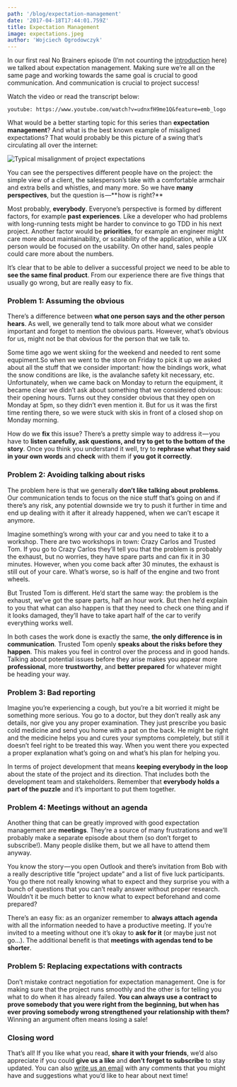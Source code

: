 ```yaml
---
path: '/blog/expectation-management'
date: '2017-04-18T17:44:01.759Z'
title: Expectation Management
image: expectations.jpeg
author: 'Wojciech Ogrodowczyk'
---
```


In our first real No Brainers episode (I’m not counting the [introduction](/blog/introducing-no-brainers) here) we talked about expectation management. Making sure we’re all on the same page and working towards the same goal is crucial to good communication. And communication is crucial to project success!

Watch the video or read the transcript below:

`youtube: https://www.youtube.com/watch?v=udnxfH9me1Q&feature=emb_logo`

What would be a better starting topic for this series than **expectation management**? And what is the best known example of misaligned expectations? That would probably be this picture of a swing that’s circulating all over the internet:

![Typical misalignment of project expectations](expectations.jpeg)

You can see the perspectives different people have on the project: the simple view of a client, the salesperson’s take with a comfortable armchair and extra bells and whistles, and many more. So we have **many perspectives**, but the question is —** how is right?**

Most probably, **everybody**. Everyone’s perspective is formed by different factors, for example **past experiences**. Like a developer who had problems with long-running tests might be harder to convince to go TDD in his next project. Another factor would be **priorities**, for example an engineer might care more about maintainability, or scalability of the application, while a UX person would be focused on the usability. On other hand, sales people could care more about the numbers.

It’s clear that to be able to deliver a successful project we need to be able to **see the same final product**. From our experience there are five things that usually go wrong, but are really easy to fix.

### Problem 1: Assuming the obvious

There’s a difference between **what one person says and the other person hears**. As well, we generally tend to talk more about what we consider important and forget to mention the obvious parts. However, what’s obvious for us, might not be that obvious for the person that we talk to.

Some time ago we went skiing for the weekend and needed to rent some equpiment.So when we went to the store on Friday to pick it up we asked about all the stuff that we consider important: how the bindings work, what the snow conditions are like, is the avalanche safety kit necessary, etc. Unfortunately, when we came back on Monday to return the equipment, it became clear we didn’t ask about something that we considered obvious: their opening hours. Turns out they consider obvious that they open on Monday at 5pm, so they didn’t even mention it. But for us it was the first time renting there, so we were stuck with skis in front of a closed shop on Monday morning.

How do we **fix** this issue? There’s a pretty simple way to address it — you have to **listen carefully, ask questions, and try to get to the bottom of the story**. Once you think you understand it well, try to **rephrase what they said in your own words** and **check** with them if **you got it correctly**.

### Problem 2: Avoiding talking about risks

The problem here is that we generally **don’t like talking about problems**. Our communication tends to focus on the nice stuff that’s going on and if there’s any risk, any potential downside we try to push it further in time and end up dealing with it after it already happened, when we can’t escape it anymore.

Imagine something’s wrong with your car and you need to take it to a workshop. There are two workshops in town: Crazy Carlos and Trusted Tom. If you go to Crazy Carlos they’ll tell you that the problem is probably the exhaust, but no worries, they have spare parts and can fix it in 30 minutes. However, when you come back after 30 minutes, the exhaust is still out of your care. What’s worse, so is half of the engine and two front wheels.

But Trusted Tom is different. He’d start the same way: the problem is the exhaust, we’ve got the spare parts, half an hour work. But then he’d explain to you that what can also happen is that they need to check one thing and if it looks damaged, they’ll have to take apart half of the car to verify everything works well.

In both cases the work done is exactly the same, **the only difference is in communication**. Trusted Tom openly **speaks about the risks before they happen**. This makes you feel in control over the process and in good hands. Talking about potential issues before they arise makes you appear more **professional**, more **trustworthy**, and **better prepared** for whatever might be heading your way.

### Problem 3: Bad reporting

Imagine you’re experiencing a cough, but you’re a bit worried it might be something more serious. You go to a doctor, but they don’t really ask any details, nor give you any proper examination. They just prescribe you basic cold medicine and send you home with a pat on the back. He might be right and the medicine helps you and cures your symptoms completely, but still it doesn’t feel right to be treated this way. When you went there you expected a proper explanation what’s going on and what’s his plan for helping you.

In terms of project development that means **keeping everybody in the loop** about the state of the project and its direction. That includes both the development team and stakeholders. Remember that **everybody holds a part of the puzzle** and it’s important to put them together.

### Problem 4: Meetings without an agenda

Another thing that can be greatly improved with good expectation management are **meetings**. They’re a source of many frustrations and we’ll probably make a separate episode about them (so don’t forget to subscribe!). Many people dislike them, but we all have to attend them anyway.

You know the story — you open Outlook and there’s invitation from Bob with a really descriptive title “project update” and a list of five luck participants. You go there not really knowing what to expect and they surprise you with a bunch of questions that you can’t really answer without proper research. Wouldn’t it be much better to know what to expect beforehand and come prepared?

There’s an easy fix: as an organizer remember to **always attach agenda** with all the information needed to have a productive meeting. If you’re invited to a meeting without one it’s okay to **ask for it** (or maybe just not go…). The additional benefit is that **meetings with agendas tend to be shorter**.

### Problem 5: Replacing expectations with contracts

Don’t mistake contract negotiation for expectation management. One is for making sure that the project runs smoothly and the other is for telling you what to do when it has already failed. **You can always use a contract to prove somebody that you were right from the beginning, but when has ever proving somebody wrong strengthened your relationship with them?** Winning an argument often means losing a sale!

### Closing word

That’s all! If you like what you read, **share it with your friends**, we’d also appreciate if you could **give us a like** and **don’t forget to subscribe** to stay updated. You can also [write us an email](mailto:smile@brainsandbeards.com) with any comments that you might have and suggestions what you’d like to hear about next time!
